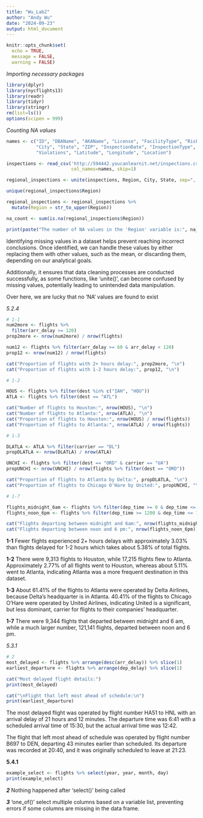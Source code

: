 ```yaml
---
title: "Wu_Lab2"
author: "Andy Wu"
date: "2024-09-23"
output: html_document
---
```


```r
knitr::opts_chunk$set(
  echo = TRUE,
  message = FALSE,
  warning = FALSE)
```

*Importing necessary packages*

```r
library(dplyr)
library(nycflights13)
library(readr)
library(tidyr) 
library(stringr)
rm(list=ls())
options(scipen = 999)
```

*Counting NA values*

```r
names <- c("ID", "DBAName", "AKAName", "License", "FacilityType", "Risk", "Address", 
           "City", "State", "ZIP", "InspectionDate", "InspectionType", "Results", 
           "Violations", "Latitude", "Longitude", "Location")

inspections <- read_csv('http://594442.youcanlearnit.net/inspections.csv',
                        col_names=names, skip=1)

regional_inspections <- unite(inspections, Region, City, State, sep=", ", remove=FALSE)

unique(regional_inspections$Region)

regional_inspections <- regional_inspections %>%
  mutate(Region = str_to_upper(Region))

na_count <- sum(is.na(regional_inspections$Region))

print(paste("The number of NA values in the 'Region' variable is:", na_count))
```

Identifying missing values in a dataset helps prevent reaching incorrect conclusions. Once identified, we can handle these values by either replacing them with other values, such as the mean, or discarding them, depending on our analytical goals.

Additionally, it ensures that data cleaning processes are conducted successfully, as some functions, like 'unite()', can become confused by missing values, potentially leading to unintended data manipulation.

Over here, we are lucky that no 'NA' values are found to exist

*5.2.4*

```r

# 1-1
num2more <- flights %>% 
  filter(arr_delay >= 120)
prop2more <- nrow(num2more) / nrow(flights)

num12 <- flights %>% filter(arr_delay >= 60 & arr_delay < 120)
prop12 <- nrow(num12) / nrow(flights)

cat("Proportion of flights with 2+ hours delay:", prop2more, "\n")
cat("Proportion of flights with 1-2 hours delay:", prop12, "\n")

# 1-2

HOUS <- flights %>% filter(dest %in% c("IAH", "HOU"))
ATLA <- flights %>% filter(dest == "ATL")

cat("Number of flights to Houston:", nrow(HOUS), "\n")
cat("Number of flights to Atlanta:", nrow(ATLA), "\n")
cat("Proportion of flights to Houston:", nrow(HOUS) / nrow(flights))
cat("Proportion of flights to Atlanta:", nrow(ATLA) / nrow(flights))

# 1-3

DLATLA <- ATLA %>% filter(carrier == "DL")
propDLATLA <- nrow(DLATLA) / nrow(ATLA)

UNCHI <- flights %>% filter(dest == "ORD" & carrier == "UA")
propUNCHI <- nrow(UNCHI) / nrow(flights %>% filter(dest == "ORD"))

cat("Proportion of flights to Atlanta by Delta:", propDLATLA, "\n")
cat("Proportion of flights to Chicago O'Hare by United:", propUNCHI, "\n")

# 1-7

flights_midnight_6am <- flights %>% filter(dep_time >= 0 & dep_time <= 600)
flights_noon_6pm <- flights %>% filter(dep_time >= 1200 & dep_time <= 1800)

cat("Flights departing between midnight and 6am:", nrow(flights_midnight_6am))
cat("Flights departing between noon and 6 pm:", nrow(flights_noon_6pm))


```

**1-1**
Fewer flights experienced 2+ hours delays with approximately 3.03% than flights delayed for 1-2 hours which takes about 5.38% of total flights.

**1-2**
There were 9,313 flights to Houston, while 17,215 flights flew to Atlanta. Approximately 2.77% of all flights went to Houston, whereas about 5.11% went to Atlanta, indicating Atlanta was a more frequent destination in this dataset.

**1-3**
About 61.41% of the flights to Atlanta were operated by Delta Airlines, because Delta's headquarter is in Atlanta. 40.41% of the flights to Chicago O'Hare were operated by United Airlines, indicating United is a significant, but less dominant, carrier for flights to their companies' headquarter.

**1-7**
There were 9,344 flights that departed between midnight and 6 am, while a much larger number, 121,141 flights, departed between noon and 6 pm.

*5.3.1*

```r

# 2 
most_delayed <- flights %>% arrange(desc(arr_delay)) %>% slice(1)
earliest_departure <- flights %>% arrange(dep_delay) %>% slice(1)

cat("Most delayed flight details:")
print(most_delayed)

cat("\nFlight that left most ahead of schedule:\n")
print(earliest_departure)
```
The most delayed flight was operated by flight number HA51 to HNL with an arrival delay of 21 hours and 12 minutes. The departure time was 6:41 with a scheduled arrival time of 15:30, but the actual arrival time was 12:42.

The flight that left most ahead of schedule was operated by flight number B697 to DEN, departing 43 minutes earlier than scheduled. Its departure was recorded at 20:40, and it was originally scheduled to leave at 21:23.


**5.4.1**

```r
example_select <- flights %>% select(year, year, month, day)
print(example_select)
```

***2***
Nothing happened after 'select()' being called

***3***
'one_of()' select multiple columns based on a variable list, preventing errors if some columns are missing in the data frame.
 